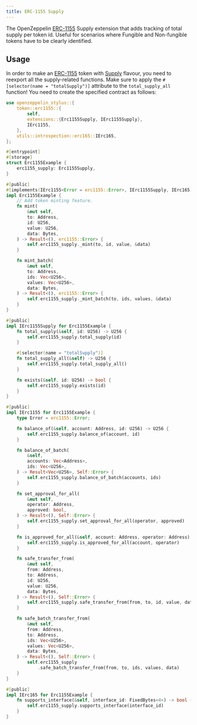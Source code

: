```yaml
---
title: ERC-1155 Supply
---
```


The OpenZeppelin [ERC-1155](erc1155) Supply extension that adds tracking of total supply per token id.
Useful for scenarios where Fungible and Non-fungible tokens have to be clearly identified.

## Usage

In order to make an [ERC-1155](erc1155) token with [Supply](https://docs.rs/openzeppelin-stylus/0.2.0/openzeppelin_stylus/token/erc1155/extensions/supply/index.html) flavour,
you need to reexport all the supply-related functions.
Make sure to apply the `#[selector(name = "totalSupply")]` attribute to the `total_supply_all` function!
You need to create the specified contract as follows:

```rust
use openzeppelin_stylus::{
    token::erc1155::{
        self,
        extensions::{Erc1155Supply, IErc1155Supply},
        IErc1155,
    },
    utils::introspection::erc165::IErc165,
};

#[entrypoint]
#[storage]
struct Erc1155Example {
    erc1155_supply: Erc1155Supply,
}

#[public]
#[implements(IErc1155<Error = erc1155::Error>, IErc1155Supply, IErc165)]
impl Erc1155Example {
    // Add token minting feature.
    fn mint(
        &mut self,
        to: Address,
        id: U256,
        value: U256,
        data: Bytes,
    ) -> Result<(), erc1155::Error> {
        self.erc1155_supply._mint(to, id, value, &data)
    }

    fn mint_batch(
        &mut self,
        to: Address,
        ids: Vec<U256>,
        values: Vec<U256>,
        data: Bytes,
    ) -> Result<(), erc1155::Error> {
        self.erc1155_supply._mint_batch(to, ids, values, &data)
    }
}

#[public]
impl IErc1155Supply for Erc1155Example {
    fn total_supply(&self, id: U256) -> U256 {
        self.erc1155_supply.total_supply(id)
    }

    #[selector(name = "totalSupply")]
    fn total_supply_all(&self) -> U256 {
        self.erc1155_supply.total_supply_all()
    }

    fn exists(&self, id: U256) -> bool {
        self.erc1155_supply.exists(id)
    }
}

#[public]
impl IErc1155 for Erc1155Example {
    type Error = erc1155::Error;

    fn balance_of(&self, account: Address, id: U256) -> U256 {
        self.erc1155_supply.balance_of(account, id)
    }

    fn balance_of_batch(
        &self,
        accounts: Vec<Address>,
        ids: Vec<U256>,
    ) -> Result<Vec<U256>, Self::Error> {
        self.erc1155_supply.balance_of_batch(accounts, ids)
    }

    fn set_approval_for_all(
        &mut self,
        operator: Address,
        approved: bool,
    ) -> Result<(), Self::Error> {
        self.erc1155_supply.set_approval_for_all(operator, approved)
    }

    fn is_approved_for_all(&self, account: Address, operator: Address) -> bool {
        self.erc1155_supply.is_approved_for_all(account, operator)
    }

    fn safe_transfer_from(
        &mut self,
        from: Address,
        to: Address,
        id: U256,
        value: U256,
        data: Bytes,
    ) -> Result<(), Self::Error> {
        self.erc1155_supply.safe_transfer_from(from, to, id, value, data)
    }

    fn safe_batch_transfer_from(
        &mut self,
        from: Address,
        to: Address,
        ids: Vec<U256>,
        values: Vec<U256>,
        data: Bytes,
    ) -> Result<(), Self::Error> {
        self.erc1155_supply
            .safe_batch_transfer_from(from, to, ids, values, data)
    }
}

#[public]
impl IErc165 for Erc1155Example {
    fn supports_interface(&self, interface_id: FixedBytes<4>) -> bool {
        self.erc1155_supply.supports_interface(interface_id)
    }
}
```
